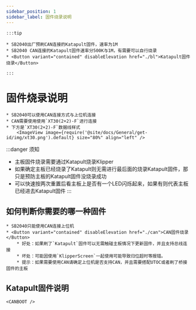 ```yaml
---
sidebar_position: 1
sidebar_label: 固件烧录说明
---
```







    :::tip

    * SB2040出厂预刷CAN连接的Katapult固件，速率为1M
    * SB2040 CAN连接的Katapult固件速率分500K与1M，有需要可以自行烧录
    * <Button variant="contained" disableElevation href="./bl">Katapult固件烧录</Button>
    
    :::

# 固件烧录说明

    * SB2040可以使用CAN连接方式与上位机连接
    * CAN需要使用使用`XT30(2+2)-F`进行连接
    * 下方是`XT30(2+2)-F`数据线样式
        <ImageView image={require('@site/docs/General/get-id/img/xt30.png').default} size="80%" align="left" />

:::danger 须知
* 主板固件烧录需要通过Katapult烧录Klipper
* 如果确定主板已经烧录了Katapult则无需进行最后面的烧录Katapult固件，那只是预防主板的Katapult固件没烧录成功
* 可以快速按两次重置后看主板上是否有一个LED闪烁起来，如果有则代表主板已经进去Katapult固件
:::

## 如何判断你需要的哪一种固件

    * SB2040只能使用CAN连接上位机
    * <Button variant="contained" disableElevation href="./can">CAN固件烧录</Button>
        * 好处：如果刷了`Katapult`固件可以无需触碰主板情况下更新固件，并且支持总线连接
        * 坏处：可能因使用`KlipperScreen`一起使用可能导致归位超时等报错。
        * 提示：如果需要使用CAN请确定上位机是否支持CAN，并且需要搭配UTOC或者刷了桥接固件的主板


## Katapult固件说明

    <CANBOOT />